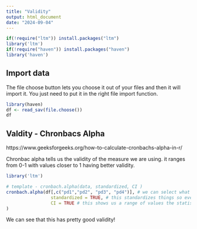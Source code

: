```yaml
---
title: "Validity"
output: html_document
date: "2024-09-04"
---
```


```r
if(!require("ltm")) install.packages("ltm")
library('ltm')
if(!require("haven")) install.packages("haven")
library('haven')
```

## Import data

The file choose button lets you choose it out of your files and then it will import it. You just need to put it in the right file import function.
```r
library(haven)
df <- read_sav(file.choose())
df
```

## Valdity - Chronbacs Alpha

https://www.geeksforgeeks.org/how-to-calculate-cronbachs-alpha-in-r/

Chronbac alpha tells us the validity of the measure we are using. 
it ranges from 0-1 with values closer to 1 having better validity.

```r
library('ltm')

# template - cronbach.alpha(data, standardized, CI )
cronbach.alpha(df[,c("pd1","pd2", "pd3", "pd4")], # we can select what variables we want
                 standardized = TRUE, # this standardizes things so everything is viewed the same.
                 CI = TRUE # this shows us a range of values the statistic could be
)
```

We can see that this has pretty good validity!
